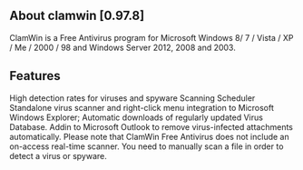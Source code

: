 ==About clamwin [0.97.8]==
ClamWin is a Free Antivirus program for Microsoft Windows 8/ 7 / Vista / XP / Me / 2000 / 98 and Windows Server 2012, 2008 and 2003.
{{images/clamwin.png}}
==Features==
High detection rates for viruses and spyware
Scanning Scheduler
Standalone virus scanner and right-click menu integration to Microsoft Windows Explorer;
Automatic downloads of regularly updated Virus Database.
Addin to Microsoft Outlook to remove virus-infected attachments automatically.
Please note that ClamWin Free Antivirus does not include an on-access real-time scanner. You need to manually scan a file in order to detect a virus or spyware.
